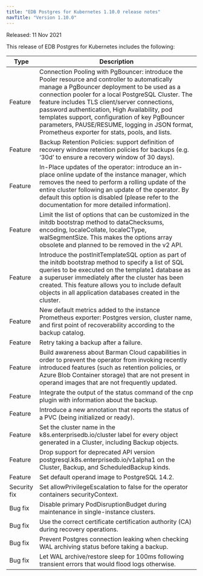 ```yaml
---
title: "EDB Postgres for Kubernetes 1.10.0 release notes"
navTitle: "Version 1.10.0"
---
```


Released: 11 Nov 2021

This release of EDB Postgres for Kubernetes includes the following:

| Type           | Description                                                                                                                        |
| -------------- | ---------------------------------------------------------------------------------------------------------------------------------- |
| Feature | Connection Pooling with PgBouncer: introduce the Pooler resource and controller to automatically manage a PgBouncer deployment to be used as a connection pooler for a local PostgreSQL Cluster. The feature includes TLS client/server connections, password authentication, High Availability, pod templates support, configuration of key PgBouncer parameters, PAUSE/RESUME, logging in JSON format, Prometheus exporter for stats, pools, and lists. |
| Feature | Backup Retention Policies: support definition of recovery window retention policies for backups (e.g. ‘30d’ to ensure a recovery window of 30 days). |
| Feature | In-Place updates of the operator: introduce an in-place online update of the instance manager, which removes the need to perform a rolling update of the entire cluster following an update of the operator. By default this option is disabled (please refer to the documentation for more detailed information). |
| Feature | Limit the list of options that can be customized in the initdb bootstrap method to dataChecksums, encoding, localeCollate, localeCType, walSegmentSize. This makes the options array obsolete and planned to be removed in the v2 API. |
| Feature | Introduce the postInitTemplateSQL option as part of the initdb bootstrap method to specify a list of SQL queries to be executed on the template1 database as a superuser immediately after the cluster has been created. This feature allows you to include default objects in all application databases created in the cluster. |
| Feature | New default metrics added to the instance Prometheus exporter: Postgres version, cluster name, and first point of recoverability according to the backup catalog. |
| Feature | Retry taking a backup after a failure. |
| Feature | Build awareness about Barman Cloud capabilities in order to prevent the operator from invoking recently introduced features (such as retention policies, or Azure Blob Container storage) that are not present in operand images that are not frequently updated. |
| Feature | Integrate the output of the status command of the cnp plugin with information about the backup. |
| Feature | Introduce a new annotation that reports the status of a PVC (being initialized or ready). |
| Feature | Set the cluster name in the k8s.enterprisedb.io/cluster label for every object generated in a Cluster, including Backup objects. |
| Feature | Drop support for deprecated API version postgresql.k8s.enterprisedb.io/v1alpha1 on the Cluster, Backup, and ScheduledBackup kinds. |
| Feature | Set default operand image to PostgreSQL 14.2. |
| Security fix | Set allowPrivilegeEscalation to false for the operator containers securityContext. |
| Bug fix | Disable primary PodDisruptionBudget during maintenance in single-instance clusters. |
| Bug fix | Use the correct certificate certification authority (CA) during recovery operations. |
| Bug fix | Prevent Postgres connection leaking when checking WAL archiving status before taking a backup. |
| Bug fix | Let WAL archive/restore sleep for 100ms following transient errors that would flood logs otherwise. |





